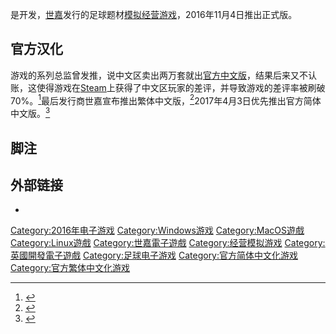 {{Expand|time=2017-03-25T18:08:46+00:00}}
{{expert}}
{{NoteTA
| G1 = Games
}}
{{Infobox VG
| title = 足球經理2017
| english = Football Manager 2017
| image = File:足球經理人2017.jpg
| developer = Sports Interactive
| publisher = [[世嘉|世嘉]]
| distributor =
| director =
| producer =
| designer =
| programmer =
| artist =
| writer =
| composer =
| series = [[足球经理系列|足球经理系列]]
| engine = 
| platforms = [[Microsoft_Windows|Microsoft Windows]]、[[macOS|macOS]]和[[Linux|Linux]]
| released = {{vgr|WW|2016年11月4日}}
| genre =
| modes =
}}

{{vgname|足球经理2017|en=Football Manager 2017}}是{{link-en|Sports Interactive|Sports Interactive}}开发，[[世嘉|世嘉]]发行的足球题材[[模拟经营游戏|模拟经营游戏]]，2016年11月4日推出正式版。

==官方汉化==
游戏的系列总监{{le|迈尔斯·雅各布森|Miles Jacobson}}曾发推，说中文区卖出两万套就出[[中文化#官方中文化|官方中文版]]，结果后来又不认账，这使得游戏在[[Steam|Steam]]上获得了中文区玩家的差评，并导致游戏的差评率被刷破70%。<ref>{{cite web|title=《足球经理2017》无中文获70%差评 称收死亡威胁|url=http://games.sina.com.cn/t/n/2016-11-02/fxxfysn8625019.shtml|website=games.sina.com.cn|publisher=SINA Corporation|accessdate=2016-11-03|date=2016-11-02|archive-date=2016-11-03|archive-url=https://web.archive.org/web/20161103142206/http://games.sina.com.cn/t/n/2016-11-02/fxxfysn8625019.shtml|dead-url=no}}</ref>最后发行商世嘉宣布推出繁体中文版，<ref>{{Cite web |url = http://steamcommunity.com/app/482730/discussions/0/312265473879145495/ |title = Chinese localisation. |author = SEGA DEV |date = 2016-10-29 |publisher =  |language = en |accessdate = 2017-02-12 |archive-date = 2017-02-12 |archive-url = https://web.archive.org/web/20170212165131/http://steamcommunity.com/app/482730/discussions/0/312265473879145495/ |dead-url = no }}</ref>2017年4月3日优先推出官方简体中文版。<ref>{{cite web|title=简体中文版现已面世|url=http://steamcommunity.com/games/482730/announcements/detail/486793695390157485|accessdate=2017-04-04|date=2017-04-03|archive-date=2017-04-04|archive-url=https://web.archive.org/web/20170404131201/http://steamcommunity.com/games/482730/announcements/detail/486793695390157485|dead-url=no}}</ref>

== 脚注 ==
{{Reflist}}

== 外部链接 ==
*{{Official|http://www.footballmanager.com/games/football-manager-2017}}

{{DEFAULTSORT:Football Manager 2017}}
[[Category:2016年电子游戏|Category:2016年电子游戏]]
[[Category:Windows游戏|Category:Windows游戏]]
[[Category:MacOS遊戲|Category:MacOS遊戲]]
[[Category:Linux遊戲|Category:Linux遊戲]]
[[Category:世嘉電子遊戲|Category:世嘉電子遊戲]]
[[Category:经营模拟游戏|Category:经营模拟游戏]]
[[Category:英國開發電子遊戲|Category:英國開發電子遊戲]]
[[Category:足球电子游戏|Category:足球电子游戏]]
[[Category:官方简体中文化游戏|Category:官方简体中文化游戏]]
[[Category:官方繁体中文化游戏|Category:官方繁体中文化游戏]]

{{sega-stub}}
{{simulation-videogame-stub}}
